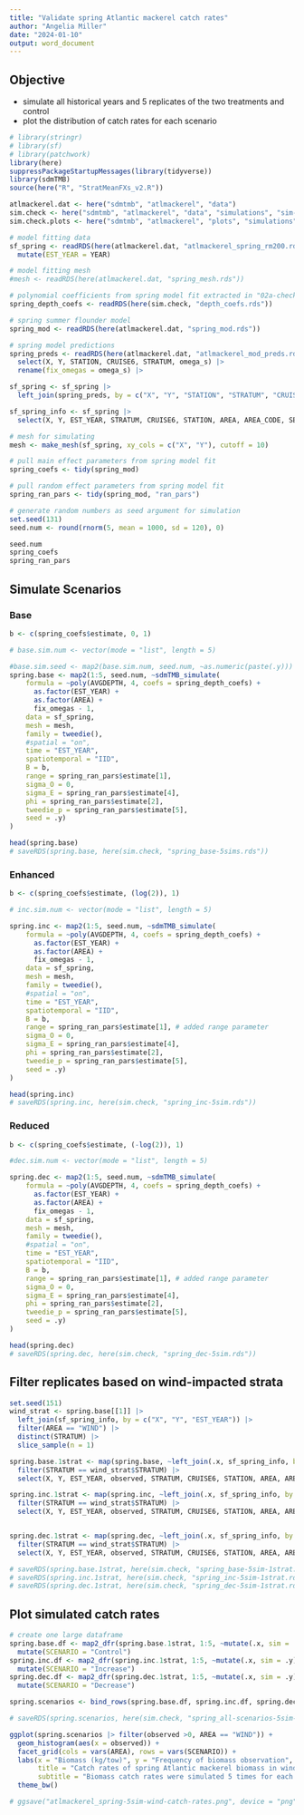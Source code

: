 ```yaml
---
title: "Validate spring Atlantic mackerel catch rates"
author: "Angelia Miller"
date: "2024-01-10"
output: word_document
---
```


## Objective 
* simulate all historical years and 5 replicates of the two treatments and control 
* plot the distribution of catch rates for each scenario 

```r
# library(stringr)
# library(sf)
# library(patchwork)
library(here)
suppressPackageStartupMessages(library(tidyverse))
library(sdmTMB) 
source(here("R", "StratMeanFXs_v2.R"))

atlmackerel.dat <- here("sdmtmb", "atlmackerel", "data")
sim.check <- here("sdmtmb", "atlmackerel", "data", "simulations", "sim-checking")
sim.check.plots <- here("sdmtmb", "atlmackerel", "plots", "simulations", "sim-checking")
```

```r
# model fitting data 
sf_spring <- readRDS(here(atlmackerel.dat, "atlmackerel_spring_rm200.rds")) |> 
  mutate(EST_YEAR = YEAR)

# model fitting mesh 
#mesh <- readRDS(here(atlmackerel.dat, "spring_mesh.rds"))

# polynomial coefficients from spring model fit extracted in "02a-check-spring-sim.Rmd"
spring_depth_coefs <- readRDS(here(sim.check, "depth_coefs.rds"))

# spring summer flounder model 
spring_mod <- readRDS(here(atlmackerel.dat, "spring_mod.rds"))

# spring model predictions 
spring_preds <- readRDS(here(atlmackerel.dat, "atlmackerel_mod_preds.rds")) |>
  select(X, Y, STATION, CRUISE6, STRATUM, omega_s) |> 
  rename(fix_omegas = omega_s) |> 

```


```r
sf_spring <- sf_spring |> 
  left_join(spring_preds, by = c("X", "Y", "STATION", "STRATUM", "CRUISE6"))

sf_spring_info <- sf_spring |>
  select(X, Y, EST_YEAR, STRATUM, CRUISE6, STATION, AREA, AREA_CODE, SEASON)

# mesh for simulating
mesh <- make_mesh(sf_spring, xy_cols = c("X", "Y"), cutoff = 10)

# pull main effect parameters from spring model fit
spring_coefs <- tidy(spring_mod) 

# pull random effect parameters from spring model fit
spring_ran_pars <- tidy(spring_mod, "ran_pars")

# generate random numbers as seed argument for simulation
set.seed(131)
seed.num <- round(rnorm(5, mean = 1000, sd = 120), 0)

seed.num
spring_coefs
spring_ran_pars

```


## Simulate Scenarios 
### Base 
```r
b <- c(spring_coefs$estimate, 0, 1)

# base.sim.num <- vector(mode = "list", length = 5)

#base.sim.seed <- map2(base.sim.num, seed.num, ~as.numeric(paste(.y)))
spring.base <- map2(1:5, seed.num, ~sdmTMB_simulate(
    formula = ~poly(AVGDEPTH, 4, coefs = spring_depth_coefs) +
      as.factor(EST_YEAR) +
      as.factor(AREA) +
      fix_omegas - 1,
    data = sf_spring,
    mesh = mesh,
    family = tweedie(),
    #spatial = "on",
    time = "EST_YEAR",
    spatiotemporal = "IID",
    B = b,
    range = spring_ran_pars$estimate[1], 
    sigma_O = 0,
    sigma_E = spring_ran_pars$estimate[4],
    phi = spring_ran_pars$estimate[2],
    tweedie_p = spring_ran_pars$estimate[5],
    seed = .y)
)

head(spring.base)
# saveRDS(spring.base, here(sim.check, "spring_base-5sims.rds"))


```

### Enhanced
```r
b <- c(spring_coefs$estimate, (log(2)), 1)

# inc.sim.num <- vector(mode = "list", length = 5)

spring.inc <- map2(1:5, seed.num, ~sdmTMB_simulate(
    formula = ~poly(AVGDEPTH, 4, coefs = spring_depth_coefs) +
      as.factor(EST_YEAR) +
      as.factor(AREA) +
      fix_omegas - 1,
    data = sf_spring,
    mesh = mesh,
    family = tweedie(),
    #spatial = "on",
    time = "EST_YEAR",
    spatiotemporal = "IID",
    B = b,
    range = spring_ran_pars$estimate[1], # added range parameter
    sigma_O = 0,
    sigma_E = spring_ran_pars$estimate[4],
    phi = spring_ran_pars$estimate[2],
    tweedie_p = spring_ran_pars$estimate[5],
    seed = .y)
)

head(spring.inc)
# saveRDS(spring.inc, here(sim.check, "spring_inc-5sim.rds"))
```

### Reduced
```r
b <- c(spring_coefs$estimate, (-log(2)), 1)

#dec.sim.num <- vector(mode = "list", length = 5)

spring.dec <- map2(1:5, seed.num, ~sdmTMB_simulate(
    formula = ~poly(AVGDEPTH, 4, coefs = spring_depth_coefs) +
      as.factor(EST_YEAR) +
      as.factor(AREA) +
      fix_omegas - 1,
    data = sf_spring,
    mesh = mesh,
    family = tweedie(),
    #spatial = "on",
    time = "EST_YEAR",
    spatiotemporal = "IID",
    B = b,
    range = spring_ran_pars$estimate[1], # added range parameter
    sigma_O = 0,
    sigma_E = spring_ran_pars$estimate[4],
    phi = spring_ran_pars$estimate[2],
    tweedie_p = spring_ran_pars$estimate[5],
    seed = .y)
)

head(spring.dec)
# saveRDS(spring.dec, here(sim.check, "spring_dec-5sim.rds"))
```

## Filter replicates based on wind-impacted strata
```r
set.seed(151)
wind_strat <- spring.base[[1]] |> 
  left_join(sf_spring_info, by = c("X", "Y", "EST_YEAR")) |> 
  filter(AREA == "WIND") |> 
  distinct(STRATUM) |> 
  slice_sample(n = 1)

spring.base.1strat <- map(spring.base, ~left_join(.x, sf_spring_info, by = c("X", "Y", "EST_YEAR")) |> 
  filter(STRATUM == wind_strat$STRATUM) |> 
  select(X, Y, EST_YEAR, observed, STRATUM, CRUISE6, STATION, AREA, AREA_CODE, SEASON))

spring.inc.1strat <- map(spring.inc, ~left_join(.x, sf_spring_info, by = c("X", "Y", "EST_YEAR")) |> 
  filter(STRATUM == wind_strat$STRATUM) |> 
  select(X, Y, EST_YEAR, observed, STRATUM, CRUISE6, STATION, AREA, AREA_CODE, SEASON))


spring.dec.1strat <- map(spring.dec, ~left_join(.x, sf_spring_info, by = c("X", "Y", "EST_YEAR")) |> 
  filter(STRATUM == wind_strat$STRATUM) |> 
  select(X, Y, EST_YEAR, observed, STRATUM, CRUISE6, STATION, AREA, AREA_CODE, SEASON))

# saveRDS(spring.base.1strat, here(sim.check, "spring_base-5sim-1strat.rds"))
# saveRDS(spring.inc.1strat, here(sim.check, "spring_inc-5sim-1strat.rds"))
# saveRDS(spring.dec.1strat, here(sim.check, "spring_dec-5sim-1strat.rds"))
```

## Plot simulated catch rates 
```r
# create one large dataframe
spring.base.df <- map2_dfr(spring.base.1strat, 1:5, ~mutate(.x, sim = .y)) |> 
  mutate(SCENARIO = "Control")
spring.inc.df <- map2_dfr(spring.inc.1strat, 1:5, ~mutate(.x, sim = .y)) |> 
  mutate(SCENARIO = "Increase")
spring.dec.df <- map2_dfr(spring.dec.1strat, 1:5, ~mutate(.x, sim = .y)) |> 
  mutate(SCENARIO = "Decrease")

spring.scenarios <- bind_rows(spring.base.df, spring.inc.df, spring.dec.df)

# saveRDS(spring.scenarios, here(sim.check, "spring_all-scenarios-5sim-1strat.rds"))

```


```r
ggplot(spring.scenarios |> filter(observed >0, AREA == "WIND")) + 
  geom_histogram(aes(x = observed)) + 
  facet_grid(cols = vars(AREA), rows = vars(SCENARIO)) +
  labs(x = "Biomass (kg/tow)", y = "Frequency of biomass observation", 
       title = "Catch rates of spring Atlantic mackerel biomass in wind energy areas",
       subtitle = "Biomass catch rates were simulated 5 times for each wind-driven scenario and \nrepresent tows occurring in strata 1050 (a wind-impacted strata)") + 
  theme_bw()

# ggsave("atlmackerel_spring-5sim-wind-catch-rates.png", device = "png", last_plot(), here(sim.check.plots), width = 8, height = 6)

```





